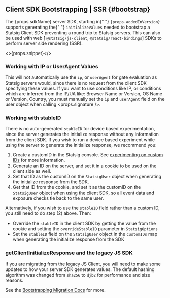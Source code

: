 
## Client SDK Bootstrapping | SSR <VersionBadge version={props.addedInVersion}/> {#bootstrap}

<div style={{ marginBottom: 20 }}>
  The {props.sdkName} server SDK, starting in{" "}
  <code>{props.addedInVersion}</code> supports generating the{" "}
  <code>initializeValues</code> needed to bootstrap a Statsig Client SDK
  preventing a round trip to Statsig servers. This can also be used with web [
  <code>@statsig/js-client</code>, <code>@statsig/react-bindings</code>] SDKs to perform server
  side rendering (SSR).
</div>

<>{props.snippet}</>

### Working with IP or UserAgent Values

This will not automatically use the `ip`, or `userAgent` for gate evaluation as
Statsig servers would, since there is no request from the client SDK specifying these values.
If you want to use conditions like IP, or conditions which are inferred from the IP/UA like:
Browser Name or Version, OS Name or Version, Country, you must manually set the `ip` and `userAgent`
field on the user object when calling <props.signature />.

### Working with stableID

There is no auto-generated `stableID` for device based experimentation,
since the server generates the initialize response without any information from the client SDK.
If you wish to run a device based experiment while using the server to generate the initialize response,
we recommend you:

1. Create a customID in the Statsig console.
   See [experimenting on custom IDs](/guides/experiment-on-custom-id-types) for more information.
2. Generate an ID on the server, and set it in a cookie to be used on the client side as well.
3. Set that ID as the customID on the `StatsigUser` object when generating the initialize response from the SDK.
4. Get that ID from the cookie, and set it as the customID on the `StatsigUser` object when using the client SDK,
   so all event data and exposure checks tie back to the same user.

Alternatively, if you wish to use the `stableID` field rather than a custom ID, you still need to do step (2) above. Then:

- Override the `stableID` in the client SDK by getting the value from the cookie and setting the `overrideStableID`
  parameter in `StatsigOptions`
- Set the `stableID` field on the `StatsigUser` object in the `customIDs` map when generating the initialize response from the SDK


### getClientInitializeResponse and the legacy JS SDK

If you are migrating from the legacy JS Client, you will need to make some updates to 
how your server SDK generates values. 
The default hashing algorithm was changed from `sha256` to `djb2` for performance and size reasons. 

See the [Bootstrapping Migration Docs](https://docs.statsig.com/client/javascript-sdk/migrating-from-statsig-js/#bootstrapping) for more.


